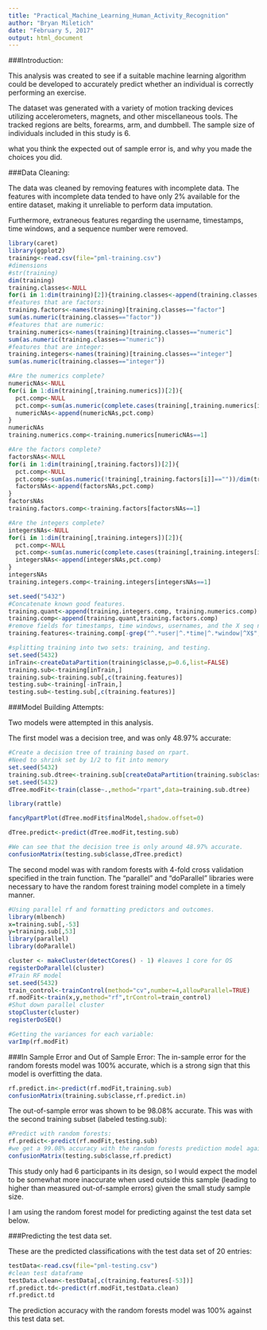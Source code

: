 ```yaml
---
title: "Practical_Machine_Learning_Human_Activity_Recognition"
author: "Bryan Miletich"
date: "February 5, 2017"
output: html_document
---
```

###Introduction:

This analysis was created to see if a suitable machine learning algorithm could be developed to accurately predict whether an individual is correctly performing an exercise.

The dataset was generated with a variety of motion tracking devices utilizing accelerometers, magnets, and other miscellaneous tools. The tracked regions are belts, forearms, arm, and dumbbell. The sample size of individuals included in this study is 6.

what you think the expected out of sample error is, and why you made the choices you did.

###Data Cleaning:

The data was cleaned by removing features with incomplete data.
The features with incomplete data tended to have only 2% available for the entire dataset, making it unreliable to perform data imputation.

Furthermore, extraneous features regarding the username, timestamps, time windows, and a sequence number were removed.

```r
library(caret)
library(ggplot2)
training<-read.csv(file="pml-training.csv")
#dimensions
#str(training)
dim(training)
training.classes<-NULL
for(i in 1:dim(training)[2]){training.classes<-append(training.classes,class(training[,i]))}
#features that are factors:
training.factors<-names(training)[training.classes=="factor"]
sum(as.numeric(training.classes=="factor"))
#features that are numeric:
training.numerics<-names(training)[training.classes=="numeric"]
sum(as.numeric(training.classes=="numeric"))
#features that are integer:
training.integers<-names(training)[training.classes=="integer"]
sum(as.numeric(training.classes=="integer"))

#Are the numerics complete?
numericNAs<-NULL
for(i in 1:dim(training[,training.numerics])[2]){
  pct.comp<-NULL
  pct.comp<-sum(as.numeric(complete.cases(training[,training.numerics[i]])))/length(training[,1])
  numericNAs<-append(numericNAs,pct.comp)
}
numericNAs
training.numerics.comp<-training.numerics[numericNAs==1]

#Are the factors complete?
factorsNAs<-NULL
for(i in 1:dim(training[,training.factors])[2]){
  pct.comp<-NULL
  pct.comp<-sum(as.numeric(!training[,training.factors[i]]==""))/dim(training)[1]
  factorsNAs<-append(factorsNAs,pct.comp)
}
factorsNAs
training.factors.comp<-training.factors[factorsNAs==1]

#Are the integers complete?
integersNAs<-NULL
for(i in 1:dim(training[,training.integers])[2]){
  pct.comp<-NULL
  pct.comp<-sum(as.numeric(complete.cases(training[,training.integers[i]])))/dim(training)[1]
  integersNAs<-append(integersNAs,pct.comp)
}
integersNAs
training.integers.comp<-training.integers[integersNAs==1]

set.seed("5432")
#Concatenate known good features.
training.quant<-append(training.integers.comp, training.numerics.comp)
training.comp<-append(training.quant,training.factors.comp)
#remove fields for timestamps, time windows, usernames, and the X seq number column
training.features<-training.comp[-grep("^.*user|^.*time|^.*window|^X$",training.comp)]

#splitting training into two sets: training, and testing.
set.seed(5432)
inTrain<-createDataPartition(training$classe,p=0.6,list=FALSE)
training.sub<-training[inTrain,]
training.sub<-training.sub[,c(training.features)]
testing.sub<-training[-inTrain,]
testing.sub<-testing.sub[,c(training.features)]
```
###Model Building Attempts:

Two models were attempted in this analysis.

The first model was a decision tree, and was only 48.97% accurate:
```r
#Create a decision tree of training based on rpart.
#Need to shrink set by 1/2 to fit into memory
set.seed(5432)
training.sub.dtree<-training.sub[createDataPartition(training.sub$classe,p=0.5,list=FALSE),]
set.seed(5432)
dTree.modFit<-train(classe~.,method="rpart",data=training.sub.dtree)

library(rattle)

fancyRpartPlot(dTree.modFit$finalModel,shadow.offset=0)

dTree.predict<-predict(dTree.modFit,testing.sub)

#We can see that the decision tree is only around 48.97% accurate.
confusionMatrix(testing.sub$classe,dTree.predict)
```


The second model was with random forests with 4-fold cross validation specified in the train function. The "parallel" and "doParallel" libraries were necessary to have the random forest training model complete in a timely manner.
```r
#Using parallel rf and formatting predictors and outcomes.
library(mlbench)
x=training.sub[,-53]
y=training.sub[,53]
library(parallel)
library(doParallel)

cluster <- makeCluster(detectCores() - 1) #leaves 1 core for OS
registerDoParallel(cluster)
#Train RF model
set.seed(5432)
train_control<-trainControl(method="cv",number=4,allowParallel=TRUE)
rf.modFit<-train(x,y,method="rf",trControl=train_control)
#Shut down parallel cluster
stopCluster(cluster)
registerDoSEQ()

#Getting the variances for each variable:
varImp(rf.modFit)
```
###In Sample Error and Out of Sample Error:
The in-sample error for the random forests model was 100% accurate, which is a strong sign that this model is overfitting the data.
```r
rf.predict.in<-predict(rf.modFit,training.sub)
confusionMatrix(training.sub$classe,rf.predict.in)
```
The out-of-sample error was shown to be 98.08% accurate. This was with the second training subset (labeled testing.sub):
```r
#Predict with random forests:
rf.predict<-predict(rf.modFit,testing.sub)
#we get a 99.08% accuracy with the random forests prediction model against out-of-sample test subset.
confusionMatrix(testing.sub$classe,rf.predict)
```
This study only had 6 participants in its design, so I would expect the model to be somewhat more inaccurate when used outside this sample (leading to higher than measured out-of-sample errors) given the small study sample size.

I am using the random forest model for predicting against the test data set below.

###Predicting the test data set.

These are the predicted classifications with the test data set of 20 entries:
```r
testData<-read.csv(file="pml-testing.csv")
#clean test dataframe
testData.clean<-testData[,c(training.features[-53])]
rf.predict.td<-predict(rf.modFit,testData.clean)
rf.predict.td
```

The prediction accuracy with the random forests model was 100% against this test data set.